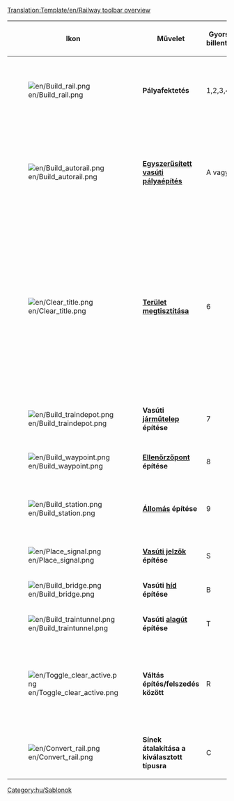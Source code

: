 <noinclude>[[Translation:Template/en/Railway toolbar overview]][[Category:hu/Sablonok]]
</noinclude>
{|{{en/Wikitable}}
|- style="background:#efefef"
!width='100' |Ikon
!width='150' |Művelet
!Gyors-billentyű
!Leírás

|-
|[[File:en/Build rail.png]]
|'''Pályafektetés'''
|1,2,3,4
|A kiválasztott irányban pályát épít kattintásra is, egérhúzásra is. Bár nem olyan hatékony, mint a [[Main/en/Autorail|Vasúti pálya építése egyszerűsített módon]].

|-
|[[File:en/Build autorail.png]]
|'''[[Main/hu/Egyszerűsített vasúti pályaépítés|Egyszerűsített vasúti pályaépítés]]'''
|A vagy 5
|Igencsak hatékony eszköz bármely irányban történő pályaépítéshez. Ugyanakkor használata eleinte nehézkes lehet. Folyamatosan nyomva tartott '''Ctrl''' gombbal könnyen el is távolítja a pályát.

|-
|[[File:en/Clear title.png]]
|'''[[Main/hu/Tájrendezés|Terület megtisztítása]]'''
|6
|A dinamit-eszköz a játékmezők megtisztítására használatos, akár olyan pályán, amit hibásan építettél meg, akár bármi (de nem minden) másra, ami útban van. Használatával légy óvatos, már csak azért is, mert ha [[Main/hu/Állomások|állomásra]] kattintasz vele, az egész állomást eltávolítja, ha vonat nincs ott. Állomás apránkénti eltávolításához használd a következő eszközöket: [[File:en/Build station.png]] '''+ '''[[File:en/Toggle clear active.png]]

|-
|[[File:en/Build traindepot.png]]
|'''Vasúti [[Main/hu/Járműtelepek|járműtelep]] építése'''
|7
|Megnyitja a ''[[Main/hu/Járműtelepek|Járműtelep]] helyzete'' ablakot, hogy kiválaszthasd a járműtelep tájolását. 

|-
|[[File:en/Build waypoint.png]]
|'''[[Main/hu/Ellenőrzőpontok|Ellenőrzőpont]] építése'''
|8
|[[Main/hu/Ellenőrzőpontok|Ellenőrzőpont]] építését teszi lehetővé a sínen.

|-
|[[File:en/Build station.png]]
|'''[[Main/hu/Állomások|Állomás]] építése'''
|9
|A [[Main/hu/Vasútállomások|Vasútállomások építése]] ablakot nyitja meg az [[Main/hu/Állomások|állomás]] tájolásának és méretének kiválasztásához.

|-
|[[File:en/Place signal.png]]
|'''[[Main/hu/Jelzők|Vasúti jelzők]] építése'''
|S
|[[Main/hu/Jelzők|Vasúti jelzők]] elhelyezését teszi lehetővé a pályán.

|-
|[[File:en/Build bridge.png]]
|'''Vasúti [[Main/hu/Hidak|híd]] építése'''
|B
|[[Main/hu/Hidak|Hidak]] építését teszi lehetővé.

|-
|[[File:en/Build traintunnel.png]]
|'''Vasúti [[Main/hu/Alagutak|alagút]] építése'''
|T
|Vasúti [[Main/hu/Alagutak|alagút]] építését teszi lehetővé.

|-
|[[File:en/Toggle clear active.png]]
|'''Váltás építés/felszedés között'''
|R
|Azután kattints rá, hogy kijelölted az vasútépítő eszköztáron azt a tárgyat, amit el szeretnél távolítani. Például jelzők egyenkénti eltávolításához, vagy vasútállomás részeinek eltávolítására használatos.

|-
|[[File:en/Convert rail.png]]
|'''Sínek átalakítása a kiválasztott típusra'''
|C
|Konvertálja a pályát, vasútállomást, járműtelepet a kiválasztott típusra.

|}